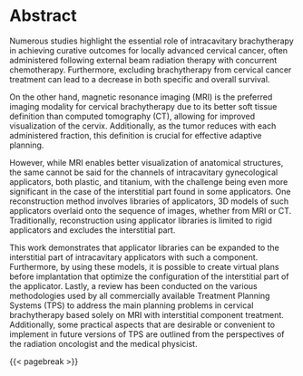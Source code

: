 # Abstract {.unnumbered}

Numerous studies highlight the essential role of intracavitary brachytherapy in achieving curative outcomes for locally advanced cervical cancer, often administered following external beam radiation therapy with concurrent chemotherapy. Furthermore, excluding brachytherapy from cervical cancer treatment can lead to a decrease in both specific and overall survival.

On the other hand, magnetic resonance imaging (MRI) is the preferred imaging modality for cervical brachytherapy due to its better soft tissue definition than computed tomography (CT), allowing for improved visualization of the cervix. Additionally, as the tumor reduces with each administered fraction, this definition is crucial for effective adaptive planning.

However, while MRI enables better visualization of anatomical structures, the same cannot be said for the channels of intracavitary gynecological applicators, both plastic, and titanium, with the challenge being even more significant in the case of the interstitial part found in some applicators. One reconstruction method involves libraries of applicators, 3D models of such applicators overlaid onto the sequence of images, whether from MRI or CT. Traditionally, reconstruction using applicator libraries is limited to rigid applicators and excludes the interstitial part.

This work demonstrates that applicator libraries can be expanded to the interstitial part of intracavitary applicators with such a component. Furthermore, by using these models, it is possible to create virtual plans before implantation that optimize the configuration of the interstitial part of the applicator. Lastly, a review has been conducted on the various methodologies used by all commercially available Treatment Planning Systems (TPS) to address the main planning problems in cervical brachytherapy based solely on MRI with interstitial component treatment. Additionally, some practical aspects that are desirable or convenient to implement in future versions of TPS are outlined from the perspectives of the radiation oncologist and the medical physicist.

{{< pagebreak >}}
